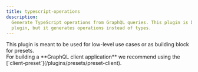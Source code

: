 ```yaml
---
title: typescript-operations
description:
  Generate TypeScript operations from GraphQL queries. This plugin is based on the `typescript`
  plugin, but it generates operations instead of types.
---
```




<Callout>
  This plugin is meant to be used for low-level use cases or as building block for presets.
  <br /> For building a **GraphQL client application** we recommend using the
  [`client-preset`](/plugins/presets/preset-client).
</Callout>

<PluginHeader />
<PluginApiDocs />
